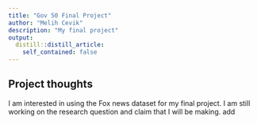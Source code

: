 ```yaml
---
title: "Gov 50 Final Project"
author: "Melih Cevik"
description: "My final project"
output:
  distill::distill_article:
    self_contained: false
---
```




## Project thoughts

I am interested in using the Fox news dataset for my final project. I am still working on the research question and claim that I will be making. 
add